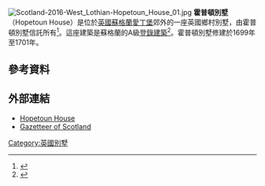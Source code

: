 [[Image:Scotland-2016-West_Lothian-Hopetoun_House_01.jpg|thumb]]
'''霍普頓別墅'''（Hopetoun House）是位於[[英國|英國]][[蘇格蘭|蘇格蘭]][[愛丁堡|愛丁堡]]郊外{{link-en|南昆斯費里|South Queensferry}}的一座英國鄉村別墅，由霍普頓別墅信託所有<ref>{{Cite web|url=https://hopetoun.co.uk/about/the-trust/|title=The Trust|website=Hopetoun}}</ref>。這座建築是蘇格蘭的A級[[登錄建築|登錄建築]]<ref>{{Historic Environment Scotland|num=LB613|desc=Hopetoun House|access-date=20 June 2020}}</ref>。霍普頓別墅修建於1699年至1701年。
==參考資料==
{{reflist}}
==外部連結==
{{Commons category|Hopetoun House}}
* [http://www.hopetoun.co.uk/ Hopetoun House]
* [http://www.scottish-places.info/features/featurefirst1043.html Gazetteer of Scotland]
[[Category:英國別墅|Category:英國別墅]]